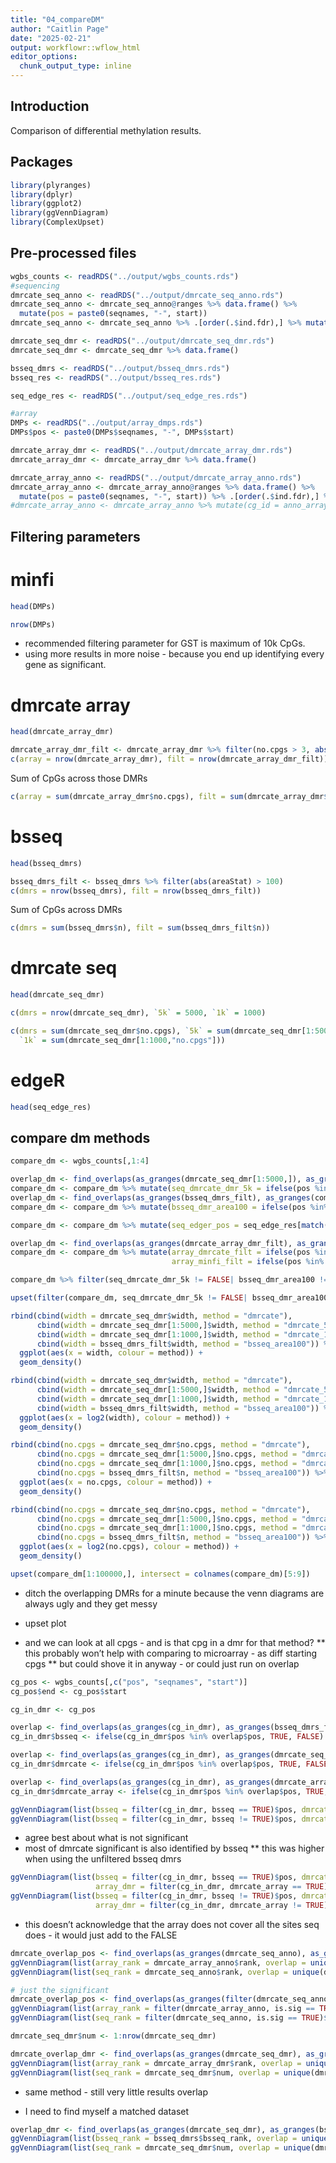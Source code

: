```yaml
---
title: "04_compareDM"
author: "Caitlin Page"
date: "2025-02-21"
output: workflowr::wflow_html
editor_options:
  chunk_output_type: inline
---
```


## Introduction
Comparison of differential methylation results.


## Packages

```r
library(plyranges)
library(dplyr)
library(ggplot2)
library(ggVennDiagram)
library(ComplexUpset)
```


## Pre-processed files
```r
wgbs_counts <- readRDS("../output/wgbs_counts.rds")
#sequencing
dmrcate_seq_anno <- readRDS("../output/dmrcate_seq_anno.rds")
dmrcate_seq_anno <- dmrcate_seq_anno@ranges %>% data.frame() %>%
  mutate(pos = paste0(seqnames, "-", start))
dmrcate_seq_anno <- dmrcate_seq_anno %>% .[order(.$ind.fdr),] %>% mutate(rank = 1:n())

dmrcate_seq_dmr <- readRDS("../output/dmrcate_seq_dmr.rds")
dmrcate_seq_dmr <- dmrcate_seq_dmr %>% data.frame()

bsseq_dmrs <- readRDS("../output/bsseq_dmrs.rds") 
bsseq_res <- readRDS("../output/bsseq_res.rds")

seq_edge_res <- readRDS("../output/seq_edge_res.rds")

#array
DMPs <- readRDS("../output/array_dmps.rds") 
DMPs$pos <- paste0(DMPs$seqnames, "-", DMPs$start)

dmrcate_array_dmr <- readRDS("../output/dmrcate_array_dmr.rds")
dmrcate_array_dmr <- dmrcate_array_dmr %>% data.frame()

dmrcate_array_anno <- readRDS("../output/dmrcate_array_anno.rds")
dmrcate_array_anno <- dmrcate_array_anno@ranges %>% data.frame() %>%
  mutate(pos = paste0(seqnames, "-", start)) %>% .[order(.$ind.fdr),] %>% mutate(rank = 1:n())
#dmrcate_array_anno <- dmrcate_array_anno %>% mutate(cg_id = anno_array[match(.$pos, anno_array$position), "Name"])
```


## Filtering parameters

# minfi
```r
head(DMPs)
```
```r
nrow(DMPs)
```
* recommended filtering parameter for GST is maximum of 10k CpGs.
* using more results in more noise - because you end up identifying every gene as significant.

# dmrcate array
```r
head(dmrcate_array_dmr)
```

```r
dmrcate_array_dmr_filt <- dmrcate_array_dmr %>% filter(no.cpgs > 3, abs(meandiff) > 0.1)
c(array = nrow(dmrcate_array_dmr), filt = nrow(dmrcate_array_dmr_filt))
```

Sum of CpGs across those DMRs
```r
c(array = sum(dmrcate_array_dmr$no.cpgs), filt = sum(dmrcate_array_dmr$no.cpgs))
```

# bsseq
```r
head(bsseq_dmrs)
```

```r
bsseq_dmrs_filt <- bsseq_dmrs %>% filter(abs(areaStat) > 100)
c(dmrs = nrow(bsseq_dmrs), filt = nrow(bsseq_dmrs_filt))
```

Sum of CpGs across DMRs
```r
c(dmrs = sum(bsseq_dmrs$n), filt = sum(bsseq_dmrs_filt$n))
```


# dmrcate seq
```r
head(dmrcate_seq_dmr)
```

```r
c(dmrs = nrow(dmrcate_seq_dmr), `5k` = 5000, `1k` = 1000)
```
```r
c(dmrs = sum(dmrcate_seq_dmr$no.cpgs), `5k` = sum(dmrcate_seq_dmr[1:5000,"no.cpgs"]), 
  `1k` = sum(dmrcate_seq_dmr[1:1000,"no.cpgs"]))
```


# edgeR
```r
head(seq_edge_res)
```



## compare dm methods

```r
compare_dm <- wgbs_counts[,1:4]
```

```r
overlap_dm <- find_overlaps(as_granges(dmrcate_seq_dmr[1:5000,]), as_granges(compare_dm)) %>% data.frame()
compare_dm <- compare_dm %>% mutate(seq_dmrcate_dmr_5k = ifelse(pos %in% overlap_dm$pos, TRUE, FALSE))
overlap_dm <- find_overlaps(as_granges(bsseq_dmrs_filt), as_granges(compare_dm)) %>% data.frame()
compare_dm <- compare_dm %>% mutate(bsseq_dmr_area100 = ifelse(pos %in% overlap_dm$pos, TRUE, FALSE))

compare_dm <- compare_dm %>% mutate(seq_edger_pos = seq_edge_res[match(.$pos, rownames(seq_edge_res)), "signif.05"])

overlap_dm <- find_overlaps(as_granges(dmrcate_array_dmr_filt), as_granges(compare_dm)) %>% data.frame()
compare_dm <- compare_dm %>% mutate(array_dmrcate_filt = ifelse(pos %in% overlap_dm$pos, TRUE, FALSE),
                                    array_minfi_filt = ifelse(pos %in% DMPs[1:10000,]$pos, TRUE, FALSE))
```


```r
compare_dm %>% filter(seq_dmrcate_dmr_5k != FALSE| bsseq_dmr_area100 != FALSE| seq_edger_pos != FALSE| array_dmrcate_filt != FALSE| array_minfi_filt != FALSE)
```

```r
upset(filter(compare_dm, seq_dmrcate_dmr_5k != FALSE| bsseq_dmr_area100 != FALSE| seq_edger_pos != FALSE| array_dmrcate_filt != FALSE| array_minfi_filt != FALSE), intersect = colnames(compare_dm)[5:9])
```
```r
rbind(cbind(width = dmrcate_seq_dmr$width, method = "dmrcate"),
      cbind(width = dmrcate_seq_dmr[1:5000,]$width, method = "dmrcate_5k"),
      cbind(width = dmrcate_seq_dmr[1:1000,]$width, method = "dmrcate_1k"),
      cbind(width = bsseq_dmrs_filt$width, method = "bsseq_area100")) %>% data.frame() %>% mutate(width = as.double(width)) %>%
  ggplot(aes(x = width, colour = method)) +
  geom_density()

rbind(cbind(width = dmrcate_seq_dmr$width, method = "dmrcate"),
      cbind(width = dmrcate_seq_dmr[1:5000,]$width, method = "dmrcate_5k"),
      cbind(width = dmrcate_seq_dmr[1:1000,]$width, method = "dmrcate_1k"),
      cbind(width = bsseq_dmrs_filt$width, method = "bsseq_area100")) %>% data.frame() %>% mutate(width = as.double(width)) %>%
  ggplot(aes(x = log2(width), colour = method)) +
  geom_density()
```

```r
rbind(cbind(no.cpgs = dmrcate_seq_dmr$no.cpgs, method = "dmrcate"),
      cbind(no.cpgs = dmrcate_seq_dmr[1:5000,]$no.cpgs, method = "dmrcate_5k"),
      cbind(no.cpgs = dmrcate_seq_dmr[1:1000,]$no.cpgs, method = "dmrcate_1k"),
      cbind(no.cpgs = bsseq_dmrs_filt$n, method = "bsseq_area100")) %>% data.frame() %>% mutate(no.cpgs = as.double(no.cpgs)) %>%
  ggplot(aes(x = no.cpgs, colour = method)) +
  geom_density()

rbind(cbind(no.cpgs = dmrcate_seq_dmr$no.cpgs, method = "dmrcate"),
      cbind(no.cpgs = dmrcate_seq_dmr[1:5000,]$no.cpgs, method = "dmrcate_5k"),
      cbind(no.cpgs = dmrcate_seq_dmr[1:1000,]$no.cpgs, method = "dmrcate_1k"),
      cbind(no.cpgs = bsseq_dmrs_filt$n, method = "bsseq_area100")) %>% data.frame() %>% mutate(no.cpgs = as.double(no.cpgs)) %>%
  ggplot(aes(x = log2(no.cpgs), colour = method)) +
  geom_density()
```



```r
upset(compare_dm[1:100000,], intersect = colnames(compare_dm)[5:9])
```



* ditch the overlapping DMRs for a minute because the venn diagrams are always ugly and they get messy

* upset plot
* and we can look at all cpgs - and is that cpg in a dmr for that method?
** this probably won't help with comparing to microarray - as diff starting cpgs
** but could shove it in anyway - or could just run on overlap

```r
cg_pos <- wgbs_counts[,c("pos", "seqnames", "start")]
cg_pos$end <- cg_pos$start
```
```r
cg_in_dmr <- cg_pos
```
```r
overlap <- find_overlaps(as_granges(cg_in_dmr), as_granges(bsseq_dmrs_filt)) %>% data.frame()
cg_in_dmr$bsseq <- ifelse(cg_in_dmr$pos %in% overlap$pos, TRUE, FALSE)

overlap <- find_overlaps(as_granges(cg_in_dmr), as_granges(dmrcate_seq_dmr)) %>% data.frame()
cg_in_dmr$dmrcate <- ifelse(cg_in_dmr$pos %in% overlap$pos, TRUE, FALSE)

overlap <- find_overlaps(as_granges(cg_in_dmr), as_granges(dmrcate_array_dmr)) %>% data.frame()
cg_in_dmr$dmrcate_array <- ifelse(cg_in_dmr$pos %in% overlap$pos, TRUE, FALSE)
```
```r
ggVennDiagram(list(bsseq = filter(cg_in_dmr, bsseq == TRUE)$pos, dmrcate = filter(cg_in_dmr, dmrcate == TRUE)$pos))
ggVennDiagram(list(bsseq = filter(cg_in_dmr, bsseq != TRUE)$pos, dmrcate = filter(cg_in_dmr, dmrcate != TRUE)$pos))
```
* agree best about what is not significant
* most of dmrcate significant is also identified by bsseq
** this was higher when using the unfiltered bsseq dmrs 

```r
ggVennDiagram(list(bsseq = filter(cg_in_dmr, bsseq == TRUE)$pos, dmrcate = filter(cg_in_dmr, dmrcate == TRUE)$pos, 
                   array_dmr = filter(cg_in_dmr, dmrcate_array == TRUE)$pos))
ggVennDiagram(list(bsseq = filter(cg_in_dmr, bsseq != TRUE)$pos, dmrcate = filter(cg_in_dmr, dmrcate != TRUE)$pos, 
                   array_dmr = filter(cg_in_dmr, dmrcate_array != TRUE)$pos))
```
* this doesn't acknowledge that the array does not cover all the sites seq does - it would just add to the FALSE




##################################################

```r
dmrcate_overlap_pos <- find_overlaps(as_granges(dmrcate_seq_anno), as_granges(dmrcate_array_anno), maxgap = 2) %>% data.frame()
ggVennDiagram(list(array_rank = dmrcate_array_anno$rank, overlap = unique(dmrcate_overlap_pos$rank.y)))
ggVennDiagram(list(seq_rank = dmrcate_seq_anno$rank, overlap = unique(dmrcate_overlap_pos$rank.x)))

# just the significant
dmrcate_overlap_pos <- find_overlaps(as_granges(filter(dmrcate_seq_anno, is.sig == TRUE)), as_granges(filter(dmrcate_array_anno, is.sig == TRUE)), maxgap = 2) %>% data.frame()
ggVennDiagram(list(array_rank = filter(dmrcate_array_anno, is.sig == TRUE)$rank, overlap = unique(dmrcate_overlap_pos$rank.y)))
ggVennDiagram(list(seq_rank = filter(dmrcate_seq_anno, is.sig == TRUE)$rank, overlap = unique(dmrcate_overlap_pos$rank.x)))
```



```r
dmrcate_seq_dmr$num <- 1:nrow(dmrcate_seq_dmr)
```

```r
dmrcate_overlap_dmr <- find_overlaps(as_granges(dmrcate_seq_dmr), as_granges(dmrcate_array_dmr)) %>% data.frame()
ggVennDiagram(list(array_rank = dmrcate_array_dmr$rank, overlap = unique(dmrcate_overlap_dmr$rank)))
ggVennDiagram(list(seq_rank = dmrcate_seq_dmr$num, overlap = unique(dmrcate_overlap_dmr$num)))
```

* same method - still very little results overlap

* I need to find myself a matched dataset


#########

```r
overlap_dmr <- find_overlaps(as_granges(dmrcate_seq_dmr), as_granges(bsseq_dmrs)) %>% data.frame()
ggVennDiagram(list(bsseq_rank = bsseq_dmrs$bsseq_rank, overlap = unique(overlap_dmr$bsseq_rank)))
ggVennDiagram(list(seq_rank = dmrcate_seq_dmr$num, overlap = unique(dmrcate_overlap_dmr$num)))
```

